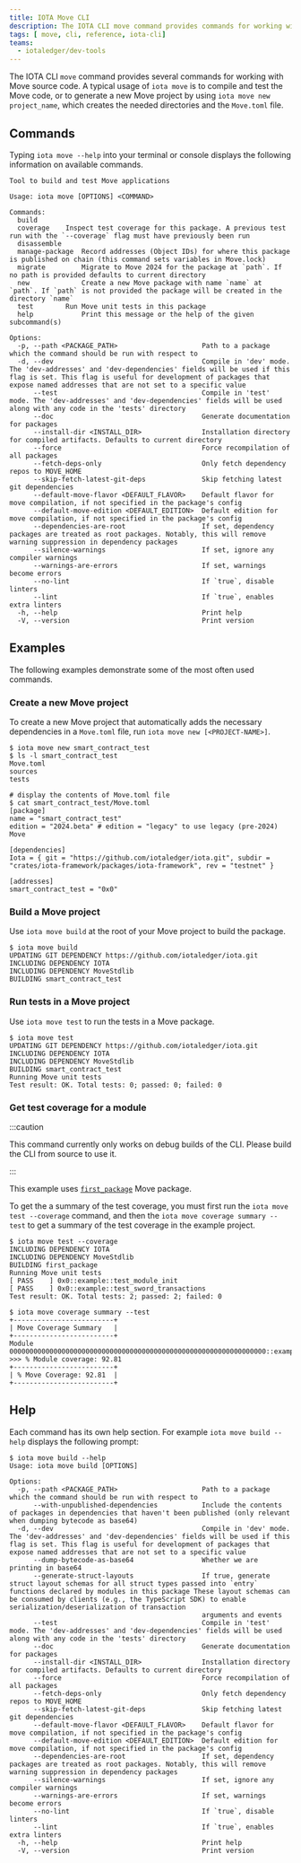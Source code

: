 ```yaml
---
title: IOTA Move CLI
description: The IOTA CLI move command provides commands for working with Move source code directly from a terminal or console.
tags: [ move, cli, reference, iota-cli]
teams:
  - iotaledger/dev-tools
---
```



The IOTA CLI `move` command provides several commands for working with Move source code. A typical usage of `iota move` is to compile and test the Move code, or to generate a new Move project by using `iota move new project_name`, which creates the needed directories and the `Move.toml` file.

<CliCheckInstall />

## Commands

Typing `iota move --help` into your terminal or console displays the following information on available commands.

```
Tool to build and test Move applications

Usage: iota move [OPTIONS] <COMMAND>

Commands:
  build
  coverage 	  Inspect test coverage for this package. A previous test run with the `--coverage` flag must have previously been run
  disassemble
  manage-package  Record addresses (Object IDs) for where this package is published on chain (this command sets variables in Move.lock)
  migrate         Migrate to Move 2024 for the package at `path`. If no path is provided defaults to current directory
  new             Create a new Move package with name `name` at `path`. If `path` is not provided the package will be created in the directory `name`
  test     	  Run Move unit tests in this package
  help            Print this message or the help of the given subcommand(s)

Options:
  -p, --path <PACKAGE_PATH>                     Path to a package which the command should be run with respect to
  -d, --dev                                     Compile in 'dev' mode. The 'dev-addresses' and 'dev-dependencies' fields will be used if this flag is set. This flag is useful for development of packages that expose named addresses that are not set to a specific value
      --test                                    Compile in 'test' mode. The 'dev-addresses' and 'dev-dependencies' fields will be used along with any code in the 'tests' directory
      --doc                                     Generate documentation for packages
      --install-dir <INSTALL_DIR>               Installation directory for compiled artifacts. Defaults to current directory
      --force                                   Force recompilation of all packages
      --fetch-deps-only                         Only fetch dependency repos to MOVE_HOME
      --skip-fetch-latest-git-deps              Skip fetching latest git dependencies
      --default-move-flavor <DEFAULT_FLAVOR>    Default flavor for move compilation, if not specified in the package's config
      --default-move-edition <DEFAULT_EDITION>  Default edition for move compilation, if not specified in the package's config
      --dependencies-are-root                   If set, dependency packages are treated as root packages. Notably, this will remove warning suppression in dependency packages
      --silence-warnings                        If set, ignore any compiler warnings
      --warnings-are-errors                     If set, warnings become errors
      --no-lint                                 If `true`, disable linters
      --lint                                    If `true`, enables extra linters
  -h, --help                                    Print help
  -V, --version                                 Print version
```

## Examples

The following examples demonstrate some of the most often used commands.

### Create a new Move project

To create a new Move project that automatically adds the necessary dependencies in a `Move.toml` file, run `iota move new [<PROJECT-NAME>]`.

```shell
$ iota move new smart_contract_test
$ ls -l smart_contract_test
Move.toml
sources
tests

# display the contents of Move.toml file
$ cat smart_contract_test/Move.toml
[package]
name = "smart_contract_test"
edition = "2024.beta" # edition = "legacy" to use legacy (pre-2024) Move

[dependencies]
Iota = { git = "https://github.com/iotaledger/iota.git", subdir = "crates/iota-framework/packages/iota-framework", rev = "testnet" }

[addresses]
smart_contract_test = "0x0"
```

### Build a Move project

Use `iota move build` at the root of your Move project to build the package.

```shell
$ iota move build
UPDATING GIT DEPENDENCY https://github.com/iotaledger/iota.git
INCLUDING DEPENDENCY IOTA
INCLUDING DEPENDENCY MoveStdlib
BUILDING smart_contract_test
```

### Run tests in a Move project

Use `iota move test` to run the tests in a Move package.

```shell
$ iota move test
UPDATING GIT DEPENDENCY https://github.com/iotaledger/iota.git
INCLUDING DEPENDENCY IOTA
INCLUDING DEPENDENCY MoveStdlib
BUILDING smart_contract_test
Running Move unit tests
Test result: OK. Total tests: 0; passed: 0; failed: 0
```

### Get test coverage for a module


:::caution

This command currently only works on debug builds of the CLI.  Please build the CLI from source to use it.

:::


This example uses [`first_package`](https://github.com/iotaledger/iota/tree/develop/examples/move/first_package) Move package.

To get the a summary of the test coverage, you must first run the `iota move test --coverage` command, and then the `iota move coverage summary --test` to get a summary of the test coverage in the example project.

```shell
$ iota move test --coverage
INCLUDING DEPENDENCY IOTA
INCLUDING DEPENDENCY MoveStdlib
BUILDING first_package
Running Move unit tests
[ PASS    ] 0x0::example::test_module_init
[ PASS    ] 0x0::example::test_sword_transactions
Test result: OK. Total tests: 2; passed: 2; failed: 0

$ iota move coverage summary --test
+-------------------------+
| Move Coverage Summary   |
+-------------------------+
Module 0000000000000000000000000000000000000000000000000000000000000000::example
>>> % Module coverage: 92.81
+-------------------------+
| % Move Coverage: 92.81  |
+-------------------------+
```

## Help

Each command has its own help section. For example `iota move build --help` displays the following prompt:

```shell
$ iota move build --help
Usage: iota move build [OPTIONS]

Options:
  -p, --path <PACKAGE_PATH>                     Path to a package which the command should be run with respect to
      --with-unpublished-dependencies           Include the contents of packages in dependencies that haven't been published (only relevant when dumping bytecode as base64)
  -d, --dev                                     Compile in 'dev' mode. The 'dev-addresses' and 'dev-dependencies' fields will be used if this flag is set. This flag is useful for development of packages that expose named addresses that are not set to a specific value
      --dump-bytecode-as-base64                 Whether we are printing in base64
      --generate-struct-layouts                 If true, generate struct layout schemas for all struct types passed into `entry` functions declared by modules in this package These layout schemas can be consumed by clients (e.g., the TypeScript SDK) to enable serialization/deserialization of transaction
                                                arguments and events
      --test                                    Compile in 'test' mode. The 'dev-addresses' and 'dev-dependencies' fields will be used along with any code in the 'tests' directory
      --doc                                     Generate documentation for packages
      --install-dir <INSTALL_DIR>               Installation directory for compiled artifacts. Defaults to current directory
      --force                                   Force recompilation of all packages
      --fetch-deps-only                         Only fetch dependency repos to MOVE_HOME
      --skip-fetch-latest-git-deps              Skip fetching latest git dependencies
      --default-move-flavor <DEFAULT_FLAVOR>    Default flavor for move compilation, if not specified in the package's config
      --default-move-edition <DEFAULT_EDITION>  Default edition for move compilation, if not specified in the package's config
      --dependencies-are-root                   If set, dependency packages are treated as root packages. Notably, this will remove warning suppression in dependency packages
      --silence-warnings                        If set, ignore any compiler warnings
      --warnings-are-errors                     If set, warnings become errors
      --no-lint                                 If `true`, disable linters
      --lint                                    If `true`, enables extra linters
  -h, --help                                    Print help
  -V, --version                                 Print version
```
